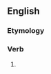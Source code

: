 ==English==

===Etymology===
{{suffix|en|spoke|est}}

===Verb===
{{head|en|verb form|cat2=verb simple past forms|cat3=second-person singular forms}}

# {{en-archaic second-person singular past of|speak}}